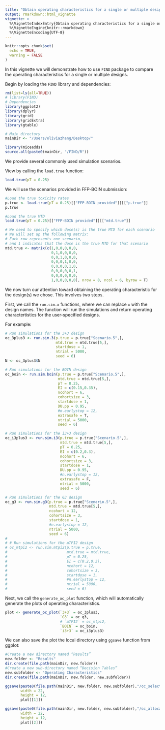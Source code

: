```yaml
---
title: "Obtain operating characteristics for a single or multiple design(s)"
output: rmarkdown::html_vignette
vignette: >
  %\VignetteIndexEntry{Obtain operating characteristics for a single or multiple design(s)} 
  %\VignetteEngine{knitr::rmarkdown} 
  %\VignetteEncoding{UTF-8}
---
```


```r
knitr::opts_chunk$set(
  echo = TRUE,
  warning = FALSE
)
```

In this vignette we will demonstrate how to use `FIND` package to compare the operating characteristics for a single or multiple designs. 

Begin by loading the `FIND` library and dependencies:

```r
rm(list=ls(all=TRUE))
# library(FIND)
# Dependencies
library(ggplot2)
library(dplyr)
library(grid)
library(gridExtra)
library(gtable)
```

```r
# Main directory
mainDir <- "/Users/oliviazhang/Desktop/"

library(miceadds)
source.all(paste0(mainDir, "/FIND/R"))
```
We provide several commonly used simulation scenarios.

View by calling the `load.true` function:
```r
load.true(pT = 0.25)   
```

We will use the scenarios provided in FFP-BOIN submission:
```r
#Load the true toxicity rates
p.true <- load.true(pT = 0.25)[["FFP-BOIN provided"]][["p.true"]]
p.true
```

```r
#Load the true MTD
load.true(pT = 0.25)[["FFP-BOIN provided"]][["mtd.true"]]
```

```r
# We need to specify which dose(s) is the true MTD for each scenario 
# We will set up the following matrix:
# Each row represents one scenario,
# and 1 indicates that the dose is the true MTD for that scenario
mtd.true <- matrix(c(1,0,0,0,0,0,
                     0,1,0,0,0,0,
                     0,0,1,0,0,0,
                     0,0,0,1,0,0,
                     0,0,0,0,1,0,
                     0,0,0,0,0,1,
                     0,0,0,0,0,0,
                     1,0,0,0,0,0), nrow = 8, ncol = 6, byrow = T)
```

We now turn our attention toward obtaining the operating characteristic for the design(s) we chose. This involves two steps. 

First, we call the `run.sim.x` functions, where we can replace `x` with the design names. The function will run the simulations and return operating charactertistics for the user-specified designs. 

For example:

```r
# Run simulations for the 3+3 design
oc_3plus3 <- run.sim.3(p.true = p.true["Scenario.5",],
                       mtd.true = mtd.true[5,],
                       startdose = 1,
                       ntrial = 5000,
                       seed = 6)
N <- oc_3plus3$N

# Run simulations for the BOIN design
oc_boin <- run.sim.boin(p.true = p.true["Scenario.5",],
                        mtd.true = mtd.true[5,],
                        pT = 0.25,
                        EI = c(0.15,0.35),
                        ncohort = 6,
                        cohortsize = 3,
                        startdose = 1,
                        DU.pp = 0.95,
                        #n.earlystop = 12,
                        extrasafe = T,
                        ntrial = 5000,
                        seed = 6)

# Run simulations for the i3+3 design
oc_i3plus3 <- run.sim.i3(p.true = p.true["Scenario.5",],
                         mtd.true = mtd.true[5,],
                         pT = 0.25,
                         EI = c(0.2,0.3),
                         ncohort = 6,
                         cohortsize = 3,
                         startdose = 1,
                         DU.pp = 0.95,
                         #n.earlystop = 12,
                         extrasafe = F,
                         ntrial = 5000,
                         seed = 6)

# Run simulations for the G3 design
oc_g3 <- run.sim.g3(p.true = p.true["Scenario.5",],
                    mtd.true = mtd.true[5,],
                    ncohort = 12,
                    cohortsize = 3,
                    startdose = 1,
                    #n.earlystop = 12,
                    ntrial = 5000,
                    seed = 6)
# 
# # Run simulations for the mTPI2 design
# oc_mtpi2 <- run.sim.mtpi2(p.true = p.true,
#                           mtd.true = mtd.true,
#                           pT = 0.25,
#                           EI = c(0.2,0.3),
#                           ncohort = 12,
#                           cohortsize = 3,
#                           startdose = 1,
#                           #n.earlystop = 12,
#                           ntrial = 5000,
#                           seed = 6)

```

Next, we call the `generate_oc_plot` function, which will automatically generate the plots of operating characteristics. 

```r
plot <- generate_oc_plot(`3+3` = oc_3plus3,
                         `G3` = oc_g3,
                         # `mTPI2` = oc_mtpi2,
                         `BOIN` = oc_boin,
                         `i3+3` = oc_i3plus3)
```

We can also save the plot the local directory using `ggsave` function from ggplot:
```r
#Create a new directory named “Results”
new.folder <- "Results"
dir.create(file.path(mainDir, new.folder))
#Create a new sub-directory named “Decision Tables”
new.subfolder <- "Operating Characteristics"
dir.create(file.path(mainDir, new.folder, new.subfolder))

ggsave(paste0(file.path(mainDir, new.folder, new.subfolder),"/oc_selection.jpg"),
       width = 22,
       height = 12,
       plot[[1]])

ggsave(paste0(file.path(mainDir, new.folder, new.subfolder),"/oc_allocation.jpg"),
       width = 22,
       height = 12,
       plot[[2]])
```

